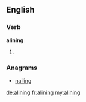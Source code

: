 ==English==

===Verb===
'''alining'''
# {{present participle of|aline}}

===Anagrams===
* [[nailing#English|nailing]]

[[de:alining]]
[[fr:alining]]
[[my:alining]]